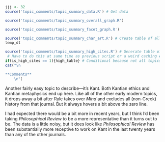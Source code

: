 ```r
jjj <- 32
source('topic_comments/topic_summary_data.R') # Get data
```

```r
source('topic_comments/topic_summary_overall_graph.R')
```

```r
source('topic_comments/topic_summary_facet_graph.R')
```

```r
source('topic_comments/topic_summary_char_art.R') # Create table of all articles in topic
temp_dt
```

```r
source('topic_comments/topic_summary_high_cites.R') # Generate table of highly cited articles. 
 # Have to do this at same time as previous script or a weird caching error occurs.
if(is_high_cites == 1){high_table} # Conditional because not all topics have high cites
cat("\n

**Comments**
	\n")
```

Another fairly easy topic to describe—it's Kant. Both Kantian ethics and Kantian metaphysics end up here. Like all of the other early modern topics, it drops away a bit after Ryle takes over _Mind_ and excludes all (non-Greek) history from that journal. But it always hovers a bit above the zero line.

I had expected there would be a bit more in recent years, but I think I'd been taking _Philosophical Review_ to be a more representative than it turns out to be. The data is a little noisy, but it does look like _Philosophical Review_ has been substantially more receptive to work on Kant in the last twenty years than any of the other journals.
